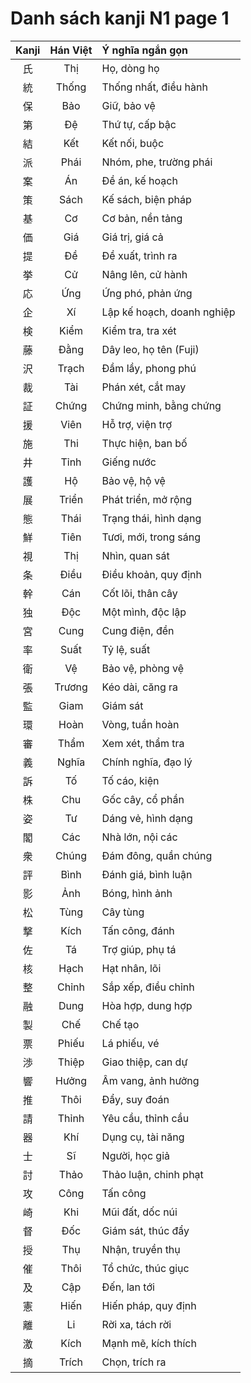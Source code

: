 # Danh sách kanji N1 page 1

| Kanji | Hán Việt | Ý nghĩa ngắn gọn           |
| :---: | :------: | :------------------------- |
|   氏   |    Thị   | Họ, dòng họ                |
|   統   |   Thống  | Thống nhất, điều hành      |
|   保   |    Bảo   | Giữ, bảo vệ                |
|   第   |    Đệ    | Thứ tự, cấp bậc            |
|   結   |    Kết   | Kết nối, buộc              |
|   派   |   Phái   | Nhóm, phe, trường phái     |
|   案   |    Án    | Đề án, kế hoạch            |
|   策   |   Sách   | Kế sách, biện pháp         |
|   基   |    Cơ    | Cơ bản, nền tảng           |
|   価   |    Giá   | Giá trị, giá cả            |
|   提   |    Đề    | Đề xuất, trình ra          |
|   挙   |    Cử    | Nâng lên, cử hành          |
|   応   |    Ứng   | Ứng phó, phản ứng          |
|   企   |    Xí    | Lập kế hoạch, doanh nghiệp |
|   検   |   Kiểm   | Kiểm tra, tra xét          |
|   藤   |   Đằng   | Dây leo, họ tên (Fuji)     |
|   沢   |   Trạch  | Đầm lầy, phong phú         |
|   裁   |    Tài   | Phán xét, cắt may          |
|   証   |   Chứng  | Chứng minh, bằng chứng     |
|   援   |   Viên   | Hỗ trợ, viện trợ           |
|   施   |    Thi   | Thực hiện, ban bố          |
|   井   |   Tỉnh   | Giếng nước                 |
|   護   |    Hộ    | Bảo vệ, hộ vệ              |
|   展   |   Triển  | Phát triển, mở rộng        |
|   態   |   Thái   | Trạng thái, hình dạng      |
|   鮮   |   Tiên   | Tươi, mới, trong sáng      |
|   視   |    Thị   | Nhìn, quan sát             |
|   条   |   Điều   | Điều khoản, quy định       |
|   幹   |    Cán   | Cốt lõi, thân cây          |
|   独   |    Độc   | Một mình, độc lập          |
|   宮   |   Cung   | Cung điện, đền             |
|   率   |   Suất   | Tỷ lệ, suất                |
|   衛   |    Vệ    | Bảo vệ, phòng vệ           |
|   張   |  Trương  | Kéo dài, căng ra           |
|   監   |   Giam   | Giám sát                   |
|   環   |   Hoàn   | Vòng, tuần hoàn            |
|   審   |   Thẩm   | Xem xét, thẩm tra          |
|   義   |   Nghĩa  | Chính nghĩa, đạo lý        |
|   訴   |    Tố    | Tố cáo, kiện               |
|   株   |    Chu   | Gốc cây, cổ phần           |
|   姿   |    Tư    | Dáng vẻ, hình dạng         |
|   閣   |    Các   | Nhà lớn, nội các           |
|   衆   |   Chúng  | Đám đông, quần chúng       |
|   評   |   Bình   | Đánh giá, bình luận        |
|   影   |    Ảnh   | Bóng, hình ảnh             |
|   松   |   Tùng   | Cây tùng                   |
|   撃   |   Kích   | Tấn công, đánh             |
|   佐   |    Tá    | Trợ giúp, phụ tá           |
|   核   |   Hạch   | Hạt nhân, lõi              |
|   整   |   Chỉnh  | Sắp xếp, điều chỉnh        |
|   融   |   Dung   | Hòa hợp, dung hợp          |
|   製   |    Chế   | Chế tạo                    |
|   票   |   Phiếu  | Lá phiếu, vé               |
|   渉   |   Thiệp  | Giao thiệp, can dự         |
|   響   |   Hưởng  | Âm vang, ảnh hưởng         |
|   推   |   Thôi   | Đẩy, suy đoán              |
|   請   |   Thỉnh  | Yêu cầu, thỉnh cầu         |
|   器   |    Khí   | Dụng cụ, tài năng          |
|   士   |    Sĩ    | Người, học giả             |
|   討   |   Thảo   | Thảo luận, chinh phạt      |
|   攻   |   Công   | Tấn công                   |
|   崎   |    Khi   | Mũi đất, dốc núi           |
|   督   |    Đốc   | Giám sát, thúc đẩy         |
|   授   |    Thụ   | Nhận, truyền thụ           |
|   催   |   Thôi   | Tổ chức, thúc giục         |
|   及   |    Cập   | Đến, lan tới               |
|   憲   |   Hiến   | Hiến pháp, quy định        |
|   離   |    Li    | Rời xa, tách rời           |
|   激   |   Kích   | Mạnh mẽ, kích thích        |
|   摘   |   Trích  | Chọn, trích ra             |

